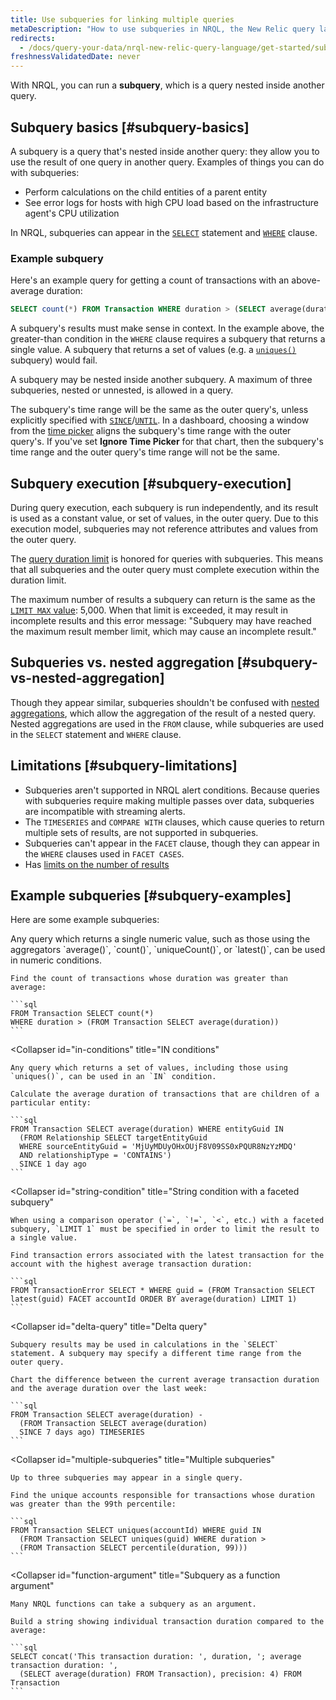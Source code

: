 ```yaml
---
title: Use subqueries for linking multiple queries
metaDescription: "How to use subqueries in NRQL, the New Relic query language."
redirects:
  - /docs/query-your-data/nrql-new-relic-query-language/get-started/subqueries-in-nrql
freshnessValidatedDate: never
---
```


With NRQL, you can run a <DoNotTranslate>**subquery**</DoNotTranslate>, which is a query nested inside another query.

## Subquery basics [#subquery-basics]

A subquery is a query that's nested inside another query: they allow you to use the result of one query in another query. Examples of things you can do with subqueries:

* Perform calculations on the child entities of a parent entity
* See error logs for hosts with high CPU load based on the infrastructure agent's CPU utilization

In NRQL, subqueries can appear in the [`SELECT`](/docs/query-your-data/nrql-new-relic-query-language/get-started/nrql-syntax-clauses-functions/#state-select) statement and [`WHERE`](/docs/query-your-data/nrql-new-relic-query-language/get-started/nrql-syntax-clauses-functions/#sel-where) clause.

### Example subquery

Here's an example query for getting a count of transactions with an above-average duration:

```sql
SELECT count(*) FROM Transaction WHERE duration > (SELECT average(duration) FROM Transaction)
```

A subquery's results must make sense in context. In the example above, the greater-than condition in the `WHERE` clause requires a subquery that returns a single value. A subquery that returns a set of values (e.g. a [`uniques()`](/docs/query-your-data/nrql-new-relic-query-language/get-started/nrql-syntax-clauses-functions/#func-uniques) subquery) would fail.

A subquery may be nested inside another subquery. A maximum of three subqueries, nested or unnested, is allowed in a query.

The subquery's time range will be the same as the outer query's, unless explicitly specified with [`SINCE`](/docs/query-your-data/nrql-new-relic-query-language/get-started/nrql-syntax-clauses-functions/#sel-since)/[`UNTIL`](/docs/query-your-data/nrql-new-relic-query-language/get-started/nrql-syntax-clauses-functions/#sel-until). In a dashboard, choosing a window from the [time picker](/docs/query-your-data/explore-query-data/dashboards/manage-your-dashboard/#dash-time-picker) aligns the subquery's time range with the outer query's. If you've set <DoNotTranslate>**Ignore Time Picker**</DoNotTranslate> for that chart, then the subquery's time range and the outer query's time range will not be the same.

## Subquery execution [#subquery-execution]

During query execution, each subquery is run independently, and its result is used as a constant value, or set of values, in the outer query. Due to this execution model, subqueries may not reference attributes and values from the outer query.

The [query duration limit](/docs/query-your-data/nrql-new-relic-query-language/get-started/rate-limits-nrql-queries/#query-duration) is honored for queries with subqueries. This means that all subqueries and the outer query must complete execution within the duration limit.

The maximum number of results a subquery can return is the same as the [`LIMIT MAX` value](/docs/query-your-data/nrql-new-relic-query-language/get-started/nrql-syntax-clauses-functions/#sel-limit): 5,000. When that limit is exceeded, it may result in incomplete results and this error message: "Subquery may have reached the maximum result member limit, which may cause an incomplete result."

## Subqueries vs. nested aggregation [#subquery-vs-nested-aggregation]

Though they appear similar, subqueries shouldn't be confused with [nested aggregations](/docs/query-your-data/nrql-new-relic-query-language/nrql-query-tutorials/nested-aggregation-make-ordered-computations-single-query), which allow the aggregation of the result of a nested query. Nested aggregations are used in the `FROM` clause, while subqueries are used in the `SELECT` statement and `WHERE` clause.

## Limitations [#subquery-limitations]

* Subqueries aren't supported in NRQL alert conditions. Because queries with subqueries require making multiple passes over data, subqueries are incompatible with streaming alerts.
* The `TIMESERIES` and `COMPARE WITH` clauses, which cause queries to return multiple sets of results, are not supported in subqueries.
* Subqueries can't appear in the `FACET` clause, though they can appear in the `WHERE` clauses used in `FACET CASES`.
* Has [limits on the number of results](#subquery-execution)

## Example subqueries [#subquery-examples]

Here are some example subqueries:

<CollapserGroup>
  <Collapser
    id="numeric-conditions"
    title="Numeric conditions"
  >
    Any query which returns a single numeric value, such as those using the aggregators `average()`, `count()`, `uniqueCount()`, or `latest()`, can be used in numeric conditions.

    Find the count of transactions whose duration was greater than average:

    ```sql
    FROM Transaction SELECT count(*)
    WHERE duration > (FROM Transaction SELECT average(duration))
    ```
  </Collapser>

  <Collapser
    id="in-conditions"
    title="IN conditions"
  >
    Any query which returns a set of values, including those using `uniques()`, can be used in an `IN` condition.

    Calculate the average duration of transactions that are children of a particular entity:

    ```sql
    FROM Transaction SELECT average(duration) WHERE entityGuid IN
      (FROM Relationship SELECT targetEntityGuid
      WHERE sourceEntityGuid = 'MjUyMDUyOHxOUjF8V09SS0xPQUR8NzYzMDQ'
      AND relationshipType = 'CONTAINS')
      SINCE 1 day ago
    ```
  </Collapser>

  <Collapser
    id="string-condition"
    title="String condition with a faceted subquery"
  >
    When using a comparison operator (`=`, `!=`, `<`, etc.) with a faceted subquery, `LIMIT 1` must be specified in order to limit the result to a single value.

    Find transaction errors associated with the latest transaction for the account with the highest average transaction duration:

    ```sql
    FROM TransactionError SELECT * WHERE guid = (FROM Transaction SELECT latest(guid) FACET accountId ORDER BY average(duration) LIMIT 1)
    ```
  </Collapser>

  <Collapser
    id="delta-query"
    title="Delta query"
  >
    Subquery results may be used in calculations in the `SELECT` statement. A subquery may specify a different time range from the outer query.

    Chart the difference between the current average transaction duration and the average duration over the last week:

    ```sql
    FROM Transaction SELECT average(duration) -
      (FROM Transaction SELECT average(duration)
      SINCE 7 days ago) TIMESERIES
    ```
  </Collapser>

  <Collapser
    id="multiple-subqueries"
    title="Multiple subqueries"
  >
    Up to three subqueries may appear in a single query.

    Find the unique accounts responsible for transactions whose duration was greater than the 99th percentile:

    ```sql
    FROM Transaction SELECT uniques(accountId) WHERE guid IN
      (FROM Transaction SELECT uniques(guid) WHERE duration >
      (FROM Transaction SELECT percentile(duration, 99)))
    ```
  </Collapser>

  <Collapser
    id="function-argument"
    title="Subquery as a function argument"
  >
    Many NRQL functions can take a subquery as an argument.

    Build a string showing individual transaction duration compared to the average:

    ```sql
    SELECT concat('This transaction duration: ', duration, '; average transaction duration: ',
      (SELECT average(duration) FROM Transaction), precision: 4) FROM Transaction
    ```
  </Collapser>
</CollapserGroup>
